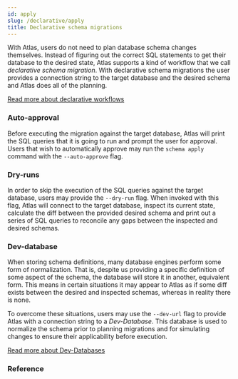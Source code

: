 ```yaml
---
id: apply
slug: /declarative/apply
title: Declarative schema migrations
---
```



With Atlas, users do not need to plan database schema changes themselves. Instead
of figuring out the correct SQL statements to get their database to the desired state,
Atlas supports a kind of workflow that we call _declarative schema migration_.
With declarative schema migrations the user provides a connection string to the target database
and the desired schema and Atlas does all of the planning.

[Read more about declarative workflows](/concepts/declarative-vs-versioned)

### Auto-approval
Before executing the migration against the target database, Atlas will print the SQL
queries that it is going to run and prompt the user for approval. Users that wish
to automatically approve may run the `schema apply` command with the `--auto-approve`
flag.

### Dry-runs
In order to skip the execution of the SQL queries against the target database,
users may provide the `--dry-run` flag. When invoked with this flag, Atlas will
connect to the target database, inspect its current state, calculate the diff
between the provided desired schema and print out a series of SQL queries to
reconcile any gaps between the inspected and desired schemas.

### Dev-database
When storing schema definitions, many database engines perform some form of
normalization. That is, despite us providing a specific definition of some
aspect of the schema, the database will store it in another, equivalent form.
This means in certain situations it may appear to Atlas as if some diff exists
between the desired and inspected schemas, whereas in reality there is none.

To overcome these situations, users may use the `--dev-url` flag to provide
Atlas with a connection string to a _Dev-Database_.
This database is used to normalize the schema prior to planning migrations and
for simulating changes to ensure their applicability before execution.

[Read more about Dev-Databases](/concepts/dev-database)

### Reference

<Help/>